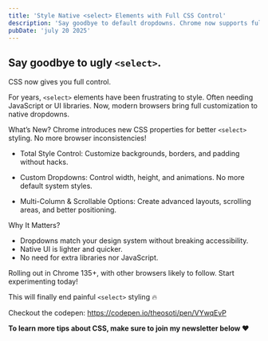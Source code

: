 ```yaml
---
title: 'Style Native <select> Elements with Full CSS Control'
description: 'Say goodbye to default dropdowns. Chrome now supports full CSS styling for <select> elements, no JS or libraries needed.'
pubDate: 'july 20 2025'
---
```



<Picture
	src="/short/07-2025/customize-selects-css.gif"
	alt="Custom-styled native <select> dropdown using modern CSS for layout, scroll, and animation control"
	width="400"
	height="600"
	style="margin: 2em auto 1em auto; display: block; border: 4px solid var(--border)"
/>

## Say goodbye to ugly `<select>`.

CSS now gives you full control.

For years, `<select>` elements have been frustrating to style.
Often needing JavaScript or UI libraries.
Now, modern browsers bring full customization to native dropdowns.

What’s New?
Chrome introduces new CSS properties for better `<select>` styling.
No more browser inconsistencies!

- Total Style Control:
  Customize backgrounds, borders, and padding without hacks.

- Custom Dropdowns:
  Control width, height, and animations.
  No more default system styles.

- Multi-Column & Scrollable Options:
  Create advanced layouts, scrolling areas, and better positioning.

Why It Matters?

- Dropdowns match your design system without breaking accessibility.
- Native UI is lighter and quicker.
- No need for extra libraries nor JavaScript.

Rolling out in Chrome 135+, with other browsers likely to follow.
Start experimenting today!

This will finally end painful `<select>` styling 🔥

Checkout the codepen: https://codepen.io/theosoti/pen/VYwqEvP

**To learn more tips about CSS, make sure to join my newsletter below ❤️**
